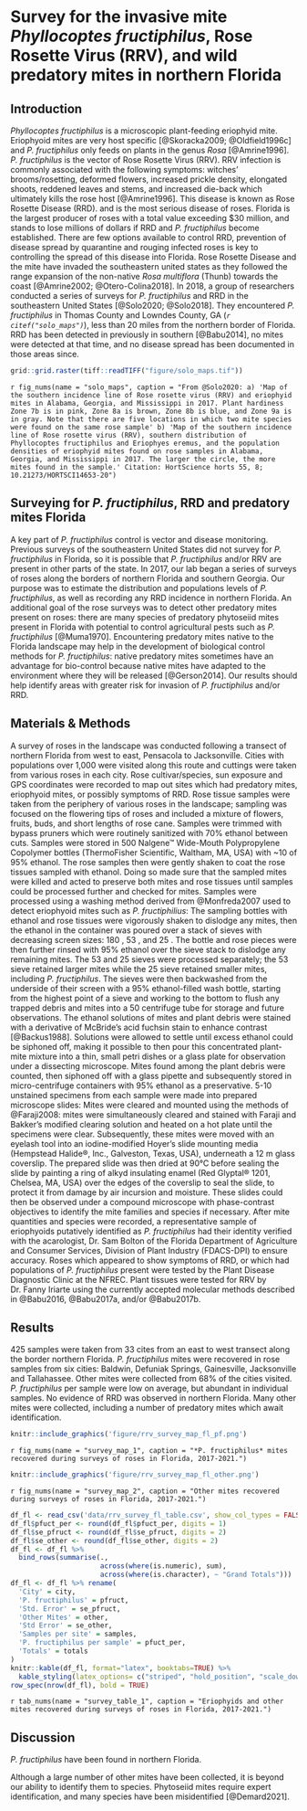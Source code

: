 # Survey for the invasive mite *Phyllocoptes fructiphilus*, Rose Rosette Virus (RRV), and wild predatory mites in northern Florida {#survey}

## Introduction {#survey-nfl}
*Phyllocoptes fructiphilus* is a microscopic plant-feeding eriophyid mite. Eriophyoid mites are very host specific [@Skoracka2009; @Oldfield1996c] and *P. fructiphilus* only feeds on plants in the genus *Rosa* [@Amrine1996]. *P. fructiphilus* is the vector of Rose Rosette Virus (RRV). RRV infection is commonly associated with the following symptoms: witches’ brooms/rosetting, deformed flowers, increased prickle density, elongated shoots, reddened leaves and stems, and increased die-back which ultimately kills the rose host [@Amrine1996]. This disease is known as Rose Rosette Disease (RRD). and is the most serious disease of roses. Florida is the largest producer of roses with a total value exceeding $30 million, and stands to lose millions of dollars if RRD and *P. fructiphilus* become established. There are few options available to control RRD, prevention of disease spread by quarantine and rouging infected roses is key to controlling the spread of this disease into Florida. Rose Rosette Disease and the mite have invaded the southeastern united states as they followed the range expansion of the non-native *Rosa multiflora* (Thunb) towards the coast [@Amrine2002; @Otero-Colina2018]. In 2018, a group of researchers conducted a series of surveys for *P. fructiphilus* and RRD in the southeastern United States [@Solo2020; @Solo2018]. They encountered *P. fructiphilus* in Thomas County and Lowndes County, GA (*`r citef("solo_maps")`*), less than 20 miles from the northern border of Florida. RRD has been detected in previously in southern [@Babu2014], no mites were detected at that time, and no disease spread has been documented in those areas since.

```{r solo_maps, fig.height=8, fig.width=10.5, fig.align="center", out.width="80%", warning=FALSE}
grid::grid.raster(tiff::readTIFF("figure/solo_maps.tif"))
```

`r fig_nums(name = "solo_maps", caption = "From @Solo2020: a) 'Map of the southern incidence line of Rose rosette virus (RRV) and eriophyid mites in Alabama, Georgia, and Mississippi in 2017. Plant hardiness Zone 7b is in pink, Zone 8a is brown, Zone 8b is blue, and Zone 9a is in gray. Note that there are five locations in which two mite species were found on the same rose sample' b) 'Map of the southern incidence line of Rose rosette virus (RRV), southern distribution of Phyllocoptes fructiphilus and Eriophyes eremus, and the population densities of eriophyid mites found on rose samples in Alabama, Georgia, and Mississippi in 2017. The larger the circle, the more mites found in the sample.' Citation: HortScience horts 55, 8; 10.21273/HORTSCI14653-20")`

## Surveying for *P. fructiphilus*, RRD and predatory mites Florida
A key part of *P. fructiphilus* control is vector and disease monitoring. Previous surveys of the southeastern United States did not survey for *P. fructiphilus* in Florida, so it is possible that *P. fructiphilus* and/or RRV are present in other parts of the state. In 2017, our lab began a series of surveys of roses along the borders of northern Florida and southern Georgia. Our purpose was to estimate the distribution and populations levels of *P. fructiphilus*, as well as recording any RRD incidence in northern Florida. An additional goal of the rose surveys was to detect other predatory mites present on roses: there are many species of predatory phytoseiid mites present in Florida with potential to control agricultural pests such as *P. fructiphilus* [@Muma1970]. Encountering predatory mites native to the Florida landscape may help in the development of biological control methods for *P. fructiphilus*: native predatory mites sometimes have an advantage for bio-control because native mites have adapted to the environment where they will be released [@Gerson2014]. Our results should help identify areas with greater risk for invasion of *P. fructiphilus* and/or RRD.


## Materials & Methods
A survey of roses in the landscape was conducted following a transect of northern Florida from west to east, Pensacola to Jacksonville. Cities with populations over 1,000 were visited along this route and cuttings were taken from various roses in each city. Rose cultivar/species, sun exposure and GPS coordinates were recorded to map out sites which had predatory mites, eriophyoid mites, or possibly symptoms of RRD. Rose tissue samples were taken from the periphery of various roses in the landscape; sampling was focused on the flowering tips of roses and included a mixture of flowers, fruits, buds, and short lengths of rose cane. Samples were trimmed with bypass pruners which were routinely sanitized with 70% ethanol between cuts. Samples were stored in 500 \si{\milli\liter} Nalgene™ Wide-Mouth Polypropylene Copolymer bottles (ThermoFisher Scientific, Waltham, MA, USA) with ~10 \si{\milli\liter} of 95\% ethanol. The rose samples then were gently shaken to coat the rose tissues sampled with ethanol. Doing so made sure that the sampled mites were killed and acted to preserve both mites and rose tissues until samples could be processed further and checked for mites. Samples were processed using a washing method derived from @Monfreda2007 used to detect eriophyoid mites such as *P. fructiphilius*: The sampling bottles with ethanol and rose tissues were vigorously shaken to dislodge any mites, then the ethanol in the container was poured over a stack of sieves with decreasing screen sizes: 180 \si{\micro\metre}, 53 \si{\micro\metre}, and 25 \si{\micro\metre}. The bottle and rose pieces were then further rinsed with 95\% ethanol over the sieve stack to dislodge any remaining mites. The 53 \si{\micro\metre} and 25 \si{\micro\metre} sieves were processed separately; the 53 \si{\micro\metre} sieve retained larger mites while the 25 \si{\micro\metre} sieve retained smaller mites, including *P. fructiphilus*. The sieves were then backwashed from the underside of their screen with a 95\% ethanol-filled wash bottle, starting from the highest point of a sieve and working to the bottom to flush any trapped debris and mites into a 50 \si{\milli\liter} centrifuge tube for storage and future observations. The ethanol solutions of mites and plant debris were stained with a derivative of McBride's acid fuchsin stain to enhance contrast [@Backus1988]. Solutions were allowed to settle until excess ethanol could be siphoned off, making it possible to then pour this concentrated plant-mite mixture into a thin, small petri dishes or a glass plate for observation under a dissecting microscope. Mites found among the plant debris were counted, then siphoned off with a glass pipette and subsequently stored in micro-centrifuge containers with 95% ethanol as a preservative. 5-10 unstained specimens from each sample were made into prepared microscope slides: Mites were cleared and mounted using the methods of @Faraji2008: mites were simultaneously cleared and stained with Faraji and Bakker's modified clearing solution and heated on a hot plate until the specimens were clear. Subsequently, these mites were moved with an eyelash tool into an iodine-modified Hoyer’s slide mounting media (Hempstead Halide®, Inc., Galveston, Texas, USA), underneath a 12 m\si{\milli\metre} glass coverslip. The prepared slide was then dried at 90&deg;C before sealing the slide by painting a ring of alkyd insulating enamel (Red Glyptal® 1201, Chelsea, MA, USA) over the edges of the coverslip to seal the slide, to protect it from damage by air incursion and moisture. These slides could then be observed under a compound microscope with phase-contrast objectives to identify the mite families and species if necessary. After mite quantities and species were recorded, a representative sample of eriophyoids putatively identified as *P. fructiphilus* had their identity verified with the acarologist, Dr. Sam Bolton of the Florida Department of Agriculture and Consumer Services, Division of Plant Industry (FDACS-DPI) to ensure accuracy. Roses which appeared to show symptoms of RRD, or which had populations of *P. fructiphilus* present were tested by the Plant Disease Diagnostic Clinic at the NFREC. Plant tissues were tested for RRV by Dr. Fanny Iriarte using the currently accepted molecular methods described in @Babu2016, @Babu2017a, and/or @Babu2017b. 

## Results
425 samples were taken from 33 cites from an east to west transect along the border northern Florida. *P. fructiphilus* mites were recovered in rose samples from six cities: Baldwin, Defuniak Springs, Gainesville, Jacksonville and Tallahassee. Other mites were collected from 68\% of the cities visited. *P. fructiphilus* per sample were low on average, but abundant in individual samples. No evidence of RRD was observed in northern Florida. Many other mites were collected, including a number of predatory mites which await identification.


```{r survey_map_1, fig.height=8, fig.width=10.5, fig.align="center", out.width="85%", warning=FALSE}
knitr::include_graphics('figure/rrv_survey_map_fl_pf.png')
```
`r fig_nums(name = "survey_map_1", caption = "*P. fructiphilus* mites recovered during surveys of roses in Florida, 2017-2021.")`

```{r survey_map_2, fig.height=8, fig.width=10.5, fig.align="center", out.width="85%", warning=FALSE}
knitr::include_graphics('figure/rrv_survey_map_fl_other.png')
```
`r fig_nums(name = "survey_map_2", caption = "Other mites recovered during surveys of roses in Florida, 2017-2021.")`


```{r survey_table_1, echo = FALSE, warning = FALSE}
df_fl <- read_csv('data/rrv_survey_fl_table.csv', show_col_types = FALSE)
df_fl$pfuct_per <- round(df_fl$pfuct_per, digits = 1)
df_fl$se_pfruct <- round(df_fl$se_pfruct, digits = 2)
df_fl$se_other <- round(df_fl$se_other, digits = 2)
df_fl <- df_fl %>%
  bind_rows(summarise(.,
                      across(where(is.numeric), sum),
                      across(where(is.character), ~ "Grand Totals")))
df_fl <- df_fl %>% rename(
  'City' = city,
  'P. fructiphilus' = pfruct,
  'Std. Error' = se_pfruct,
  'Other Mites' = other,
  'Std Error' = se_other,
  'Samples per site' = samples,
  'P. fructiphilus per sample' = pfuct_per,
  'Totals' = totals
)
knitr::kable(df_fl, format="latex", booktabs=TRUE) %>%
  kable_styling(latex_options= c("striped", "hold_position", "scale_down")) %>% 
row_spec(nrow(df_fl), bold = TRUE)

```
`r tab_nums(name = "survey_table_1", caption = "Eriophyids and other mites recovered during surveys of roses in Florida, 2017-2021.")`

## Discussion

*P. fructiphilus* have been found in northern Florida.

Although a large number of other mites have been collected, it is beyond our ability to identify them to species. Phytoseiid mites require expert identification, and many species have been misidentified [@Demard2021].

<!-- this imports my publication -->
\includepdf[pages={-}, pagecommand={\phantomsection  \addcontentsline{toc}{section}{Publication: First report of \textit{Phyllocoptes fructiphilus} in Florida}}]{pubs/pfruct-report.pdf}